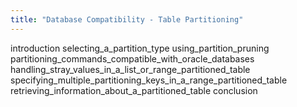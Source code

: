 ```yaml
---
title: "Database Compatibility - Table Partitioning"
---
```




<div class="toctree" data-maxdepth="5">

introduction selecting_a_partition_type using_partition_pruning partitioning_commands_compatible_with_oracle_databases handling_stray_values_in_a_list_or_range_partitioned_table specifying_multiple_partitioning_keys_in_a_range_partitioned_table retrieving_information_about_a_partitioned_table conclusion

</div>
